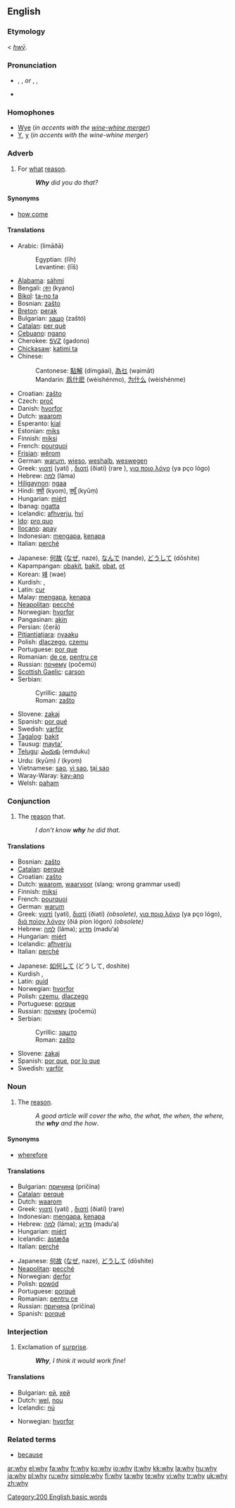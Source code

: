 {{wikipedia}}
==English==

{{rank|call|speak|land|356|why|women|cried|general}}

===Etymology===
{{ME.}} < {{OE.}} ''[[hwy|hwȳ]]''.

===Pronunciation===
*{{AHD|wī}}, {{IPA|/waɪ/}}, {{SAMPA|/waI/}} ''or'' {{AHD|hwī}}, {{IPA|/ʍaɪ/}}, {{SAMPA|/WaI/}}
*{{audio|en-us-why.ogg|Audio (US)}}
*:{{rhymes|aɪ}}

===Homophones===
*[[w:Wye|Wye]] (''in accents with the [[wine-whine merger]]'')
*[[Y]], [[y]] (''in accents with the wine-whine merger'')

===Adverb===
{{en-adv|-}}

# For [[what]] [[reason]].
#:'''''Why''' did you do that?''

====Synonyms====
*[[how come]]

====Translations====
{{trans-top|for what reason}}
*Arabic: {{Arab|[[لماذا]]}} (limāðā)
*:Egyptian: {{Arab|[[ليه]]}} (līh)
*:Levantine: {{Arab|[[ليش]]}} (līš)
*[[Alabama]]: [[sáhmi]]
*Bengali: [[কেন]] (kyano)
*[[Bikol]]: [[ta-no ta]]
*Bosnian: [[zašto]]
*[[Breton]]: [[perak]]
*Bulgarian: [[защо]] (zaštó)
*[[Catalan]]: [[per què]]
*[[Cebuano]]: [[ngano]]
*Cherokee: [[ᎦᏙᏃ]] (gadono)
*[[Chickasaw]]: [[katimi ta]]
*Chinese:
*:Cantonese: [[點解]] (dímgáai), [[為乜]] (wạimāt)
*:Mandarin: [[爲什麽]] (wèishénmo), [[为什么]] (wèishénme)
*Croatian: [[zašto]]
*Czech: [[proč]]
*Danish: [[hvorfor]]
*Dutch: [[waarom]]
*Esperanto: [[kial]]
*Estonian: [[miks]]
*Finnish: [[miksi]]
*French: [[pourquoi]]
*[[Frisian]]: [[wêrom]]
*German: [[warum]], [[wieso]], [[weshalb]], [[weswegen]]
*Greek: [[γιατί]] (yatí)<!-- (means "why" and "because", but as a neuter noun means "cause" and "reason" ... THIS sort of usage and gram. info belongs on the relevant page, not here)-->, [[διατί]] (ðiatí) (rare<!-- : means only "why"-->), [[για ποιο λόγο]] (ya pço lógo)<!-- (means "for what reason" and it's used a lot)-->
*Hebrew: [[למה]] (láma)
*[[Hiligaynon]]: [[ngaa]]
*Hindi: [[क्यों]] (kyoṃ), [[क्यूँ]] (kyūṃ)
*Hungarian: [[miért]]
*Ibanag: [[ngatta]]
*Icelandic: [[afhverju]], [[hví]] {{dated}}
*[[Ido]]: [[pro quo]]
*[[Ilocano]]: [[apay]]
*Indonesian: [[mengapa]], [[kenapa]]
*Italian: [[perché]]
{{trans-mid}}
*Japanese: [[何故]] ([[なぜ]], naze), [[なんで]] (nande), [[どうして]] (dōshite)
*Kapampangan: [[obakit]], [[bakit]], [[obat]], [[ot]]
*Korean: [[왜]] (wae)
*Kurdish: {{KUchar|[[بۆ]]}}, {{KUchar|[[له‌به‌ر چی]]}}
*Latin: [[cur]]
*Malay: [[mengapa]], [[kenapa]]
*[[Neapolitan]]: [[pecché]]
*Norwegian: [[hvorfor]]
*Pangasinan: [[akin]]
*Persian: {{fa-Arab|[[چرا]]}} (čerā)
*[[Pitjantjatjara]]: [[nyaaku]]
*Polish: [[dlaczego]], [[czemu]]
*Portuguese: [[por que]]
*Romanian: [[de ce]], [[pentru ce]]
*Russian: [[почему]] (počemú)
*[[Scottish Gaelic]]: [[carson]]
*Serbian:
*:Cyrillic: [[зашто]]
*:Roman: [[zašto]]
*Slovene: [[zakaj]]
*Spanish: [[por qué]]
*Swedish: [[varför]]
*[[Tagalog]]: [[bakit]]
*Tausug: [[mayta']]
*[[Telugu]]: [[ఎందుకు]] (emduku)
*Urdu: {{ur-Arab|[[کیوں]]}} (kyūṃ) / (kyoṃ)
*Vietnamese: [[sao]], [[vì sao]], [[tại sao]]
*Waray-Waray: [[kay-ano]]
*Welsh: [[paham]]
{{trans-bottom}}

===Conjunction===
{{en-conj}}

# The [[reason]] that.
#:''I don’t know '''why''' he did that''.

====Translations====
{{trans-top|the reason that}}
*Bosnian: [[zašto]]
*[[Catalan]]: [[perquè]]
*Croatian: [[zašto]]
*Dutch: [[waarom]], [[waarvoor]] (slang; wrong grammar used)
*Finnish: [[miksi]]
*French: [[pourquoi]]
*German: [[warum]]
*Greek: [[γιατί]] (yatí), [[διατί]] (ðiatí) ''(obsolete)'', [[για ποιο λόγο]] (ya pço lógo), [[διά ποίον λόγον]] (ðiá píon lógon) ''(obsolete)''
*Hebrew: [[למה]] (láma); [[מדוע]] (madu‘a)
*Hungarian: [[miért]]
*Icelandic: [[afhverju]]
*Italian: [[perché]]
{{trans-mid}}
*Japanese: [[如何して]] (どうして, doshite)
*Kurdish {{KUchar|[[بۆ]]}}, {{KUchar|[[له‌به‌ر چی]]}}
*Latin: [[quid#Latin|quid]]
*Norwegian: [[hvorfor]]
*Polish: [[czemu]], [[dlaczego]]
*Portuguese: [[porque]]
*Russian: [[почему]] (počemú)
*Serbian:
*:Cyrillic: [[зашто]]
*:Roman: [[zašto]]
*Slovene: [[zakaj]]
*Spanish: [[por que]], [[por lo que]]
*Swedish: [[varför]]
{{trans-bottom}}

===Noun===
{{en-noun}}

# The [[reason]].
#:''A good article will cover the who, the what, the when, the where, the '''why''' and the how''.

====Synonyms====
*[[wherefore]]

====Translations====
{{trans-top|the reason}}
*Bulgarian: [[причина]] (pričína) {{f}}
*[[Catalan]]: [[perquè]]
*Dutch: [[waarom]] {{n}}
*Greek: [[γιατί]] (yatí) {{n}}, [[διατί]] (ðiatí) (rare) {{n}}
*Indonesian: [[mengapa]], [[kenapa]]
*Hebrew: [[למה]] (láma); [[מדוע]] (madu‘a)
*Hungarian: [[miért]]
*Icelandic: [[ástæða]]
*Italian: [[perché]]
{{trans-mid}}
*Japanese: [[何故]] ([[なぜ]], naze), [[どうして]] (dōshite)
*[[Neapolitan]]: [[pecché]]
*Norwegian: [[derfor]]
*Polish: [[powód]]
*Portuguese: [[porquê]]
*Romanian: [[pentru ce]]
*Russian: [[причина]] (pričína) {{f}}
*Spanish: [[porqué]] {{m}}
{{trans-bottom}}

===Interjection===
{{en-intj}}

# Exclamation of [[surprise]].
#:'''''Why''', I think it would work fine!''

====Translations====
{{trans-top|exclamation of surprise}}
*Bulgarian: [[ей]], [[хей]]
*Dutch: [[wel]], [[nou]]
*Icelandic: [[nú]]
{{trans-mid}}
*Norwegian: [[hvorfor]]
{{trans-bottom}}

===Related terms===
*[[because]]

[[Category:200 English basic words]]

[[ar:why]]
[[el:why]]
[[fa:why]]
[[fr:why]]
[[ko:why]]
[[io:why]]
[[it:why]]
[[kk:why]]
[[la:why]]
[[hu:why]]
[[ja:why]]
[[pl:why]]
[[ru:why]]
[[simple:why]]
[[fi:why]]
[[ta:why]]
[[te:why]]
[[vi:why]]
[[tr:why]]
[[uk:why]]
[[zh:why]]